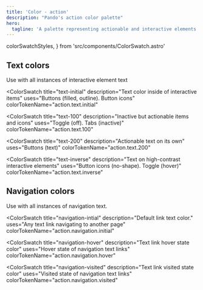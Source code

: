 ```yaml
---
title: 'Color - action'
description: "Pando's action color palette"
hero:
  tagline: 'A palette representing actionable and interactive elements.'
---
```


  colorSwatchStyles,
} from 'src/components/ColorSwatch.astro'

## Text colors

Use with all instances of interactive element text

<ColorSwatch
  title="text-initial"
  description="Text color inside of interactive items"
  uses="Buttons (filled, outline). Button icons"
  colorTokenName="action.text.initial"
>
  <div
    class={css(colorSwatchStyles, {
      bgColor: 'action.text.initial',
    })}
  />
</ColorSwatch>

<ColorSwatch
  title="text-100"
  description="Inactive but actionable items and icons"
  uses="Toggle (off). Tabs (inactive)"
  colorTokenName="action.text.100"
>
  <div
    class={css(colorSwatchStyles, {
      bgColor: 'action.text.100',
    })}
  />
</ColorSwatch>

<ColorSwatch
  title="text-200"
  description="Actionable text on its own"
  uses="Buttons (text)"
  colorTokenName="action.text.200"
>
  <div
    class={css(colorSwatchStyles, {
      bgColor: 'action.text.200',
    })}
  />
</ColorSwatch>

<ColorSwatch
  title="text-inverse"
  description="Text on high-contrast interactive elements"
  uses="Button icons (no-shape). Toggle (hover)"
  colorTokenName="action.text.inverse"
>
  <div
    class={css(colorSwatchStyles, {
      bgColor: 'action.text.inverse',
    })}
  />
</ColorSwatch>

## Navigation colors

Use with all instances of navigation text.

<ColorSwatch
  title="navigation-intial"
  description="Default link text color."
  uses="Any text link navigating to another page"
  colorTokenName="action.navigation.initial"
>
  <div
    class={css(colorSwatchStyles, {
      bgColor: 'action.navigation.initial',
    })}
  />
</ColorSwatch>

<ColorSwatch
  title="navigation-hover"
  description="Text link hover state color"
  uses="Hover state of navigation text links"
  colorTokenName="action.navigation.hover"
>
  <div
    class={css(colorSwatchStyles, {
      bgColor: 'action.navigation.hover',
    })}
  />
</ColorSwatch>

<ColorSwatch
  title="navigation-visited"
  description="Text link visited state color"
  uses="Visited state of navigation text links"
  colorTokenName="action.navigation.visited"
>
  <div
    class={css(colorSwatchStyles, {
      bgColor: 'action.navigation.visited',
    })}
  />
</ColorSwatch>

